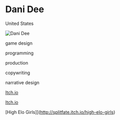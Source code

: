 # Dani Dee

<Location>

United States

</Location>

![Dani Dee](./directory_images/Dani_Dee.png)

<Skills>

game design

programming

production

copywriting

narrative design

</Skills>

<Personal>

[Itch.io](http://epistellar.itch.io)

</Personal>

<Business>

[Itch.io](http://splitfate.itch.io)

</Business>

<Games>

[High Elo Girls]](http://splitfate.itch.io/high-elo-girls)

</Games>

